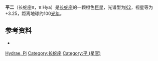 {{Starbox short
| name = 平二
| epoch = [[J2000.0|J2000.0]]
| constell = [[长蛇座|长蛇座]]
| 星官 = [[:Category:平_(星官)|平]] （[[角宿|角宿]]）
| ra = 14<sup>h</sup> 6<sup>m</sup> 22.3<sup>s</sup>
| dec = -26° 40' 57"
| spectral = K2III
| appmag_v = 3.25
| dist_ly = 102
| dist_pc = 31.29
| names = Markeb, 49 Hydrae, [[Henry_Draper_catalogue|HD]] 123123, [[Harvard_Revised_catalogue|HR]] 5287, SAO 182244, FK5 519, NSV --, [[Cape_Photographic_Durchmusterung|CPD]] -26 5170, [[Hipparcos_catalogue|HIP]] 68895}}

'''平二'''（长蛇座π，π Hya）是[[长蛇座|长蛇座]]的一颗橙色[[巨星|巨星]]，光谱型为[[恒星分类|K2]]，视星等为+3.25，距离地球约100[[光年|光年]]。
<div style="clear: both"></div>

== 参考资料 ==
* {{cite web | title=HD 123123 -- Variable Star | work=SIMBAD Astronomical Database  | url=http://simbad.u-strasbg.fr/sim-id.pl?protocol=html&Ident=pi+hydrae&NbIdent=1&Radius=10&Radius.unit=arcmin&CooFrame=FK5&CooEpoch=2000&CooEqui=2000&output.max=all&o.catall=on&output.mesdisp=N&Bibyear1=1983&Bibyear2=2005&Frame1=FK5&Frame2=FK4&Frame3=G&Equi1=2000.0&Equi2=1950.0&Equi3=2000.0&Epoch1=2000.0&Epoch2=1950.0&Epoch3=2000.0  | accessdate=2006-11-05}}

{{Stars of Hydra}}
[[Category:拜耳天体|Hydrae, Pi]]
[[Category:长蛇座|Category:长蛇座]]
[[Category:平_(星官)|Category:平 (星官)]]